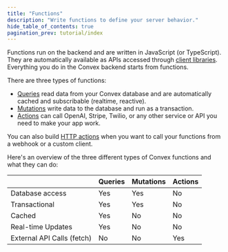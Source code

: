 ```yaml
---
title: "Functions"
description: "Write functions to define your server behavior."
hide_table_of_contents: true
pagination_prev: tutorial/index
---
```


Functions run on the backend and are written in JavaScript (or TypeScript). They
are automatically available as APIs accessed through
[client libraries](/docs/client/react.mdx). Everything you do in the Convex
backend starts from functions.

There are three types of functions:

- [Queries](/docs/functions/query-functions.mdx) read data from your Convex
  database and are automatically cached and subscribable (realtime, reactive).
- [Mutations](/functions/mutation-functions.mdx) write data to the database and
  run as a transaction.
- [Actions](/functions/actions.mdx) can call OpenAI, Stripe, Twilio, or any
  other service or API you need to make your app work.

You can also build [HTTP actions](/docs/functions/http-actions.mdx) when you
want to call your functions from a webhook or a custom client.

Here's an overview of the three different types of Convex functions and what
they can do:

|                            | Queries | Mutations | Actions |
| -------------------------- | ------- | --------- | ------- |
| Database access            | Yes     | Yes       | No      |
| Transactional              | Yes     | Yes       | No      |
| Cached                     | Yes     | No        | No      |
| Real-time Updates          | Yes     | No        | No      |
| External API Calls (fetch) | No      | No        | Yes     |
